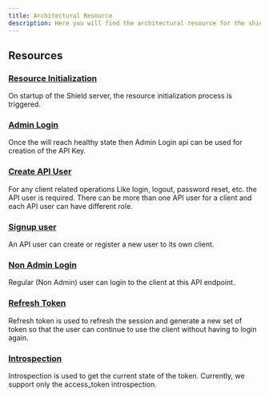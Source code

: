 ```yaml
---
title: Architectural Resource
description: Here you will find the architectural resource for the shield-auth project.
---
```



## Resources

<Steps>
<Step>

### [Resource Initialization](/architectural-resource/resource-initialization)

On startup of the Shield server, the resource initialization process is triggered.

</Step>
<Step>

### [Admin Login](/architectural-resource/admin-login)

Once the will reach healthy state then Admin Login api can be used for creation of the API Key.

</Step>
<Step>

### [Create API User](/architectural-resource/create-api-user)

For any client related operations Like login, logout, password reset, etc. the
API user is required. There can be more than one API user for a client and each
API user can have different role.

</Step>
<Step>

### [Signup user](/architectural-resource/signup-user)

An API user can create or register a new user to its own client.

</Step>
<Step>

### [Non Admin Login](/architectural-resource/non-admin-login)

Regular (Non Admin) user can login to the client at this API endpoint.

</Step>
<Step>

### [Refresh Token](/architectural-resource/refresh-token)

Refresh token is used to refresh the session and generate a new set of token
so that the user can continue to use the client without having to login again.

</Step>
<Step>

### [Introspection](/architectural-resource/introspection)

Introspection is used to get the current state of the token. Currently, we
support only the access_token introspection.

</Step>
</Steps>
